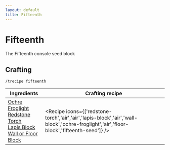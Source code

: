 ```yaml
---
layout: default
title: Fifteenth
---
```



Fifteenth
===================

The Fifteenth console seed block 

## Crafting

`/trecipe fifteenth`

| Ingredients | Crafting recipe |
| ----------- | --------------- |
| [Ochre Froglight](https://minecraft.wiki/w/Ochre_Froglight)<br/>[Redstone Torch](https://minecraft.wiki/w/Redstone_Torch)<br/>[Lapis Block](https://minecraft.wiki/w/Lapis_Block)<br/>[Wall or Floor Block](/walls) | <Recipe icons={['redstone-torch','air','air','lapis-block','air','wall-block','ochre-froglight','air','floor-block','fifteenth-seed']} /> |

